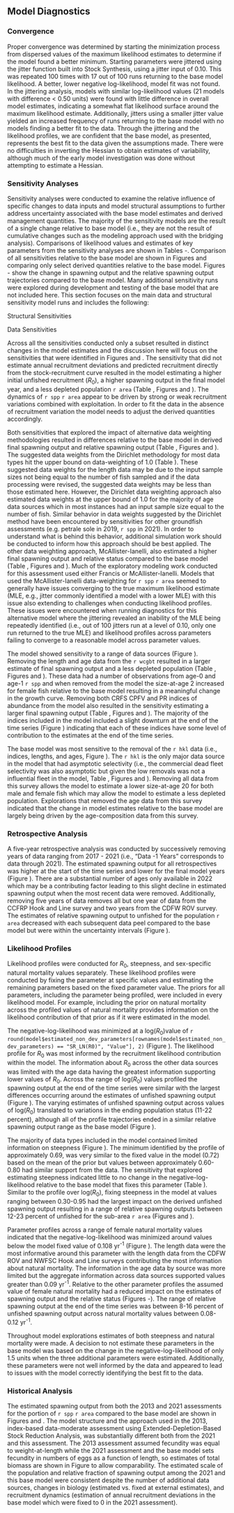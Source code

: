 ## Model Diagnostics

### Convergence

Proper convergence was determined by starting the minimization process from dispersed values of the maximum likelihood estimates to determine if the model found a better minimum. Starting parameters were jittered using the jitter function built into Stock Synthesis, using a jitter input of 0.10. This was repeated 100 times with 17 out of 100 runs returning to the base model likelihood. A better, lower negative log-likelihood, model fit was not found. In the jittering analysis, models with similar log-likelihood values (21 models with difference < 0.50 units) were found with little difference in overall model estimates, indicating a somewhat flat likelihood surface around the maximum likelihood estimate. Additionally, jitters using a smaller jitter value yielded an increased frequency of runs returning to the base model with no models finding a better fit to the data. Through the jittering and the likelihood profiles, we are confident that the base model, as presented, represents the best fit to the data given the assumptions made. There were no difficulties in inverting the Hessian to obtain estimates of variability, although much of the early model investigation was done without attempting to estimate a Hessian.

### Sensitivity Analyses {#sensitivities}

Sensitivity analyses were conducted to examine the relative influence of specific changes to data inputs and model structural assumptions to further address uncertainty associated with the base model estimates and derived management quantities. The majority of the sensitivity models are the result of a single change relative to base model (i.e., they are not the result of cumulative changes such as the modeling approach used with the bridging analysis). Comparisons of likelihood values and estimates of key parameters from the sensitivity analyses are shown in Tables \ref{tab:sensitivities-1}-\ref{tab:sensitivities-3}. Comparison of all sensitivities relative to the base model are shown in Figures \ref{fig:sens-structure} and \ref{fig:sens-data} comparing only select derived quantities relative to the base model. Figures \ref{fig:sens-ssb-1}-\ref{fig:sens-depl-3} show the change in spawning output and the relative spawning output trajectories compared to the base model. Many additional sensitivity runs were explored during development and testing of the base model that are not included here. This section focuses on the main data and structural sensitivity model runs and includes the following:

Structural Sensitivities

\begin{enumerate}
   
  \item  Estimate natural mortality ($M$) for each sex.
  
  \item Estimate steepness ($h$).
  
  \item Estimate $M$ for each sex and $h$.
  
  \item Fix recruitment to be equal to the stock-recruitment curve (no recruitment deviations).
  
  \item Set the CPFV selectivity to be asymptotic for the period of 2004-2022.
  
  \item Add growth platoons that can account for size-dependent survivorship.
  
  \item Remove added variance from all fishery-dependent and -independent indices of abundance (fixed equal to 0.01).
  
  \item Apply Dirichlet data weights.
  
  \item Apply McAllister-Ianelli data weights.

\end{enumerate}

Data Sensitivities

\begin{enumerate}
   
  \item Reduce the PR catch between 1970-1982 to half of the fleet's average catch for that period of time.
  
  \item Eliminate down weighting of the historical CPFV ages (lambda = 1.0).
  
  \item Remove all age data and fix growth at the estimates.
  
  \item Remove the CPFV cooperative collection ages in 2022.
  
  \item Move the CPFV cooperative collection ages to the CPFV fleet and set lambda = 1.0 for CPFV ages.
  
  \item Remove the NWFSC WCGBT survey lengths and ages.
  
  \item Add the NWFSC WCGBT survey index of abundance.
  
  \item Remove all fishery-dependent indices of abundance.
  
  \item Remove the CCFRP Hook and Line survey data (index, lengths, and ages).
  
  \item Remove the CDFW ROV survey data (index and lengths).
  
  \item Remove the NWFSC Hook and Line survey data (index, lengths, and ages).
  
  \item Remove the NWFSC Hook and Line survey age data only.
  
  \item Remove the NWFSC Hook and Line survey length and age data (retain only the index of abundance).
  
  \item Move NWFSC Hook and Line survey data prior to the sampling expansion to include CCAs in 2014 to be associated with the Pearson Research Cooperative Collection growth fleet. This approach has been applied in other assessments where the expansion into the CCA were thought to impact the size and age of fish being encountered by the survey. 
  
  \item Remove the NWFSC Hook and Line survey index of abundance (retain the lengths and ages).
  
  \item Remove the NWFSC Hook and Line, CCFRP Hook and Line, and CDFW ROV survey data (indices, lengths, and ages).

\end{enumerate}

Across all the sensitivities conducted only a subset resulted in distinct changes in the model estimates and the discussion here will focus on the sensitivities that were identified in Figures \ref{fig:sens-structure} and \ref{fig:sens-data}. The sensitivity that did not estimate annual recruitment deviations and predicted recruitment directly from the stock-recruitment curve resulted in the model estimating a higher initial unfished recruitment ($R_0$), a higher spawning output in the final model year, and a less depleted population `r area` (Table \ref{tab:sensitivities-1}, Figures \ref{fig:sens-ssb-1} and \ref{fig:sens-depl-1}). The dynamics of `r spp` `r area` appear to be driven by strong or weak recruitment variations combined with exploitation. In order to fit the data in the absence of recruitment variation the model needs to adjust the derived quantities accordingly.  

Both sensitivities that explored the impact of alternative data weighting methodologies resulted in differences relative to the base model in derived final spawning output and relative spawning output (Table \ref{tab:sensitivities-1}, Figures \ref{fig:sens-ssb-1} and \ref{fig:sens-depl-1}). The suggested data weights from the Dirichlet methodology for most data types hit the upper bound on data-weighting of 1.0 (Table \ref{tab:dw}). These suggested data weights for the length data may be due to the input sample sizes not being equal to the number of fish sampled and if the data processing were revised, the suggested data weights may be less than those estimated here. However, the Dirichlet data weighting approach also estimated data weights at the upper bound of 1.0 for the majority of age data sources which in most instances had an input sample size equal to the number of fish. Similar behavior in data weights suggested by the Dirichlet method have been encountered by sensitivities for other groundfish assessments (e.g. petrale sole in 2019, `r spp` in 2021). In order to understand what is behind this behavior, additional simulation work should be conducted to inform how this approach should be best applied. The other data weighting approach, McAllister-Ianelli, also estimated a higher final spawning output and relative status compared to the base model (Table \ref{tab:sensitivities-1}, Figures \ref{fig:sens-ssb-1} and \ref{fig:sens-depl-1}). Much of the exploratory modeling work conducted for this assessment used either Francis or McAllister-Ianelli. Models that used the McAllister-Ianelli data-weighting for `r spp` `r area` seemed to generally have issues converging to the true maximum likelihood estimate (MLE, e.g., jitter commonly identified a model with a lower MLE) with this issue also extending to challenges when conducting likelihood profiles. These issues were encountered when running diagnostics for this alternative model where the jittering revealed an inability of the MLE being repeatedly identified (i.e., out of 100 jitters run at a level of 0.10, only one run returned to the true MLE) and likelihood profiles across parameters failing to converge to a reasonable model across parameter values.

The model showed sensitivity to a range of data sources (Figure \ref{fig:sens-data}). Removing the length and age data from the `r wcgbt` resulted in a larger estimate of final spawning output and a less depleted population (Table \ref{tab:sensitivities-2}, Figures \ref{fig:sens-ssb-2} and \ref{fig:sens-depl-2}). These data had a number of observations from age-0 and age-1 `r spp` and when removed from the model the size-at-age 2 increased for female fish relative to the base model resulting in a meaningful change in the growth curve. Removing both CRFS CPFV and PR indices of abundance from the model also resulted in the sensitivity estimating a larger final spawning  output (Table \ref{tab:sensitivities-2}, Figures \ref{fig:sens-ssb-2} and \ref{fig:sens-depl-2}). The majority of the indices included in the model included a slight downturn at the end of the time series (Figure \ref{fig:stand-cpue}) indicating that each of these indices have some level of contribution to the estimates at the end of the time series.  

The base model was most sensitive to the removal of the `r hkl` data (i.e., indices, lengths, and ages, Figure \ref{fig:sens-data}). The `r hkl` is the only major data source in the model that had asymptotic selectivity (i.e., the commercial dead fleet selectivity was also asymptotic but given the low removals was not a influential fleet in the model, Table \ref{tab:sensitivities-3}, Figures \ref{fig:sens-ssb-3} and \ref{fig:sens-depl-3}). Removing all data from this survey allows the model to estimate a lower size-at-age 20 for both male and female fish which may allow the model to estimate a less depleted population. Explorations that removed the age data from this survey indicated that the change in model estimates relative to the base model are largely being driven by the age-composition data from this survey. 

### Retrospective Analysis

A five-year retrospective analysis was conducted by successively removing years of data ranging from 2017 - 2021 (i.e., “Data -1 Years” corresponds to data through 2021). The estimated spawning output for all retrospectives was higher at the start of the time series and lower for the final model years (Figure \ref{fig:retro-ssb}). There are a substantial number of ages only available in 2022 which may be a contributing factor leading to this slight decline in estimated spawning output when the most recent data were removed. Additionally, removing five years of data removes all but one year of data from the CCFRP Hook and Line survey and two years from the CDFW ROV survey. The estimates of relative spawning output to unfished for the population `r area` decreased with each subsequent data peel compared to the base model but were within the uncertainty intervals  (Figure \ref{fig:retro-depl}).

### Likelihood Profiles

Likelihood profiles were conducted for $R_0$, steepness, and sex-specific natural mortality values separately. These likelihood profiles were conducted by fixing the parameter at specific values and estimating the remaining parameters based on the fixed parameter value. The priors for all parameters, including the parameter being profiled, were included in every likelihood model. For example, including the prior on natural mortality across the profiled values of natural mortality provides information on the likelihood contribution of that prior as if it were estimated in the model.  

The negative-log-likelihood was minimized at a log($R_0$)value of `r round(model$estimated_non_dev_parameters[rownames(model$estimated_non_dev_parameters) == "SR_LN(R0)", "Value"], 2)` (Figure \ref{fig:r0-profile}). The likelihood profile for $R_0$ was most informed by the recruitment likelihood contribution within the model. The information about $R_0$ across the other data sources was limited with the age data having the greatest information supporting lower values of $R_0$. Across the range of log($R_0$) values profiled the spawning output at the end of the time series were similar with the largest differences occurring around the estimates of unfished spawning output (Figure \ref{fig:r0-ssb}). The varying estimates of unfished spawning output across values of log($R_0$) translated to variations in the ending population status (11-22 percent), although all of the profile trajectories ended in a similar relative spawning output range as the base model (Figure \ref{fig:r0-depl}).  

The majority of data types included in the model contained limited information on steepness (Figure \ref{fig:h-profile}). The minimum identified by the profile of approximately 0.69, was very similar to the fixed value in the model (0.72) based on the mean of the prior but values between approximately 0.60-0.80 had similar support from the data. The sensitivity that explored estimating steepness indicated little to no change in the negative-log-likelihood relative to the base model that fixes this parameter (Table \ref{tab:sensitivities-1}). Similar to the profile over log($R_0$), fixing steepness in the model at values ranging between 0.30-0.95 had the largest impact on the derived unfished spawning output resulting in a range of relative spawning outputs between 12-23 percent of unfished for the sub-area `r area` (Figures \ref{fig:h-ssb} and \ref{fig:h-depl}).

Parameter profiles across a range of female natural mortality values indicated that the negative-log-likelihood was minimized around values below the model fixed value of 0.108 yr^-1^ (Figure \ref{fig:m-profile}). The length data were the most informative around this parameter with the length data from the CDFW ROV and NWFSC Hook and Line surveys contributing the most information about natural mortality. The information in the age data by source was more limited but the aggregate information across data sources supported values greater than 0.09 yr^-1^. Relative to the other parameter profiles the assumed value of female natural mortality had a reduced impact on the estimates of spawning output and the relative status (Figures \ref{fig:m-ssb}-\ref{fig:m-depl}). The range of relative spawning output at the end of the time series was between 8-16 percent of unfished spawning output across natural mortality values between 0.08-0.12 yr^-1^. 

Throughout model explorations estimates of both steepness and natural mortality were made. A decision to not estimate these parameters in the base model was based on the change in the negative-log-likelihood of only 1.5 units when the three additional parameters were estimated.  Additionally, these parameters were not well informed by the data and appeared to lead to issues with the model correctly identifying the best fit to the data.

### Historical Analysis

The estimated spawning output from both the 2013 and 2021 assessments for the portion of `r spp` `r area` compared to the base model are shown in Figures \ref{fig:comp-assess-sb} and \ref{fig:comp-assess-depl}. The model structure and the approach used in the 2013, index-based data-moderate assessment using Extended-Depletion-Based Stock Reduction Analysis, was substantially different both from the 2021 and this assessment. The 2013 assessment assumed fecundity was equal to weight-at-length while the 2021 assessment and the base model sets fecundity in numbers of eggs as a function of length, so estimates of total biomass are shown in Figure \ref{fig:comp-assess-sb} to allow comparability. The estimated scale of the population and relative fraction of spawning output among the 2021 and this base model were consistent despite the number of additional data sources, changes in biology (estimated vs. fixed at external estimates), and recruitment dynamics (estimation of annual recruitment deviations in the base model which were fixed to 0 in the 2021 assessment).    

